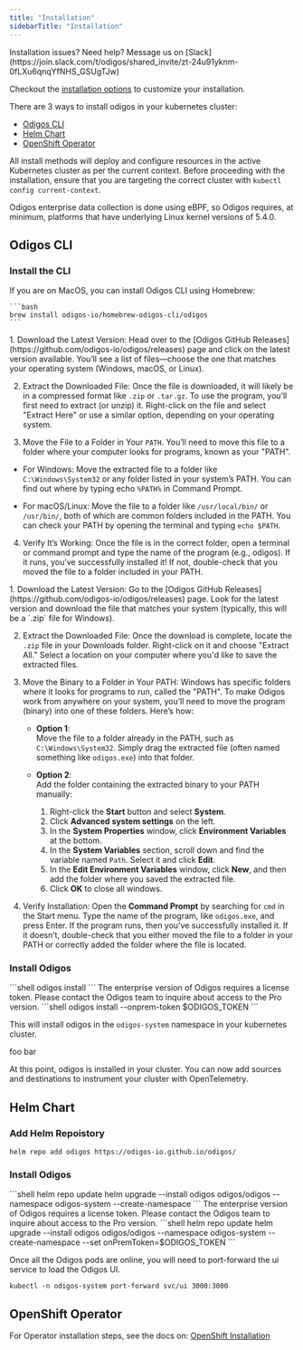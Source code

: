 ```yaml
---
title: "Installation"
sidebarTitle: "Installation"
---
```


<Tip>
  Installation issues? Need help? Message us on [Slack](https://join.slack.com/t/odigos/shared_invite/zt-24u91yknm-0fLXu6qnqYfNHS_GSUgTJw)
</Tip>

Checkout the [installation options](/setup/installation-options) to customize your installation.

There are 3 ways to install odigos in your kubernetes cluster:
- [Odigos CLI](#odigos-cli)
- [Helm Chart](#helm-chart)
- [OpenShift Operator](#openshift-operator)

All install methods will deploy and configure resources in the active Kubernetes cluster as per the current context. 
Before proceeding with the installation, ensure that you are targeting the correct cluster with `kubectl config current-context`.

<Info>
  Odigos enterprise data collection is done using eBPF, so Odigos requires, at minimum, platforms that have underlying Linux kernel versions of 5.4.0.
</Info>

## Odigos CLI

### Install the CLI

<Tabs>
  <Tab title="Homebrew">
    If you are on MacOS, you can install Odigos CLI using Homebrew:

    ```bash
    brew install odigos-io/homebrew-odigos-cli/odigos
    ```
  </Tab>
  <Tab title="GitHub Releases">
  1. Download the Latest Version: Head over to the [Odigos GitHub Releases](https://github.com/odigos-io/odigos/releases) page and click on the latest version available. You’ll see a list of files—choose the one that matches your operating system (Windows, macOS, or Linux).

  2. Extract the Downloaded File: Once the file is downloaded, it will likely be in a compressed format like `.zip` or `.tar.gz`. To use the program, you’ll first need to extract (or unzip) it. Right-click on the file and select "Extract Here" or use a similar option, depending on your operating system.

  3. Move the File to a Folder in Your `PATH`. You’ll need to move this file to a folder where your computer looks for programs, known as your "PATH".

   - For Windows: Move the extracted file to a folder like `C:\Windows\System32` or any folder listed in your system’s PATH. You can find out where by typing echo `%PATH%` in Command Prompt.

   - For macOS/Linux: Move the file to a folder like `/usr/local/bin/` or `/usr/bin/`, both of which are common folders included in the PATH. You can check your PATH by opening the terminal and typing `echo $PATH`.

  4. Verify It’s Working: Once the file is in the correct folder, open a terminal or command prompt and type the name of the program (e.g., odigos). If it runs, you’ve successfully installed it! If not, double-check that you moved the file to a folder included in your PATH.
  </Tab>
  <Tab title="Windows">
1. Download the Latest Version: Go to the [Odigos GitHub Releases](https://github.com/odigos-io/odigos/releases) page. Look for the latest version and download the file that matches your system (typically, this will be a `.zip` file for Windows).

2. Extract the Downloaded File: Once the download is complete, locate the `.zip` file in your Downloads folder. Right-click on it and choose "Extract All." Select a location on your computer where you'd like to save the extracted files.

3. Move the Binary to a Folder in Your PATH: Windows has specific folders where it looks for programs to run, called the "PATH". To make Odigos work from anywhere on your system, you’ll need to move the program (binary) into one of these folders. Here’s how:

   - **Option 1**:  
     Move the file to a folder already in the PATH, such as `C:\Windows\System32`. Simply drag the extracted file (often named something like `odigos.exe`) into that folder.
   
   - **Option 2**:  
     Add the folder containing the extracted binary to your PATH manually:
     1. Right-click the **Start** button and select **System**.
     2. Click **Advanced system settings** on the left.
     3. In the **System Properties** window, click **Environment Variables** at the bottom.
     4. In the **System Variables** section, scroll down and find the variable named `Path`. Select it and click **Edit**.
     5. In the **Edit Environment Variables** window, click **New**, and then add the folder where you saved the extracted file.
     6. Click **OK** to close all windows.

4. Verify Installation: Open the **Command Prompt** by searching for `cmd` in the Start menu. Type the name of the program, like `odigos.exe`, and press Enter. If the program runs, then you’ve successfully installed it. If it doesn’t, double-check that you either moved the file to a folder in your PATH or correctly added the folder where the file is located.

  </Tab>
</Tabs>

### Install Odigos

<Tabs>
  <Tab title="Community">
    ```shell
    odigos install
    ```
  </Tab>
  <Tab title="Enterprise">
  The enterprise version of Odigos requires a license token. Please contact the Odigos team to inquire about access to the Pro version.    
  ```shell
    odigos install --onprem-token $ODIGOS_TOKEN
    ```
  </Tab>
</Tabs>

This will install odigos in the `odigos-system` namespace in your kubernetes cluster.

<Notice>
    foo bar
</Notice>

At this point, odigos is installed in your cluster. You can now add sources and destinations to instrument your cluster with OpenTelemetry.

## Helm Chart

### Add Helm Repoistory

```shell
helm repo add odigos https://odigos-io.github.io/odigos/
```

### Install Odigos

<Tabs>
  <Tab title="Community">
    ```shell
    helm repo update
    helm upgrade --install odigos odigos/odigos --namespace odigos-system --create-namespace
    ```
  </Tab>
  <Tab title="Enterprise">
  The enterprise version of Odigos requires a license token. Please contact the Odigos team to inquire about access to the Pro version.    
  ```shell
    helm repo update
  helm upgrade --install odigos odigos/odigos --namespace odigos-system --create-namespace --set onPremToken=$ODIGOS_TOKEN
    ```
  </Tab>
</Tabs>

Once all the Odigos pods are online, you will need to port-forward the ui service to load the Odigos UI.
```shell
kubectl -n odigos-system port-forward svc/ui 3000:3000
```

## OpenShift Operator

For Operator installation steps, see the docs on: [OpenShift Installation](/setup/installation-options#openshift-installation)
